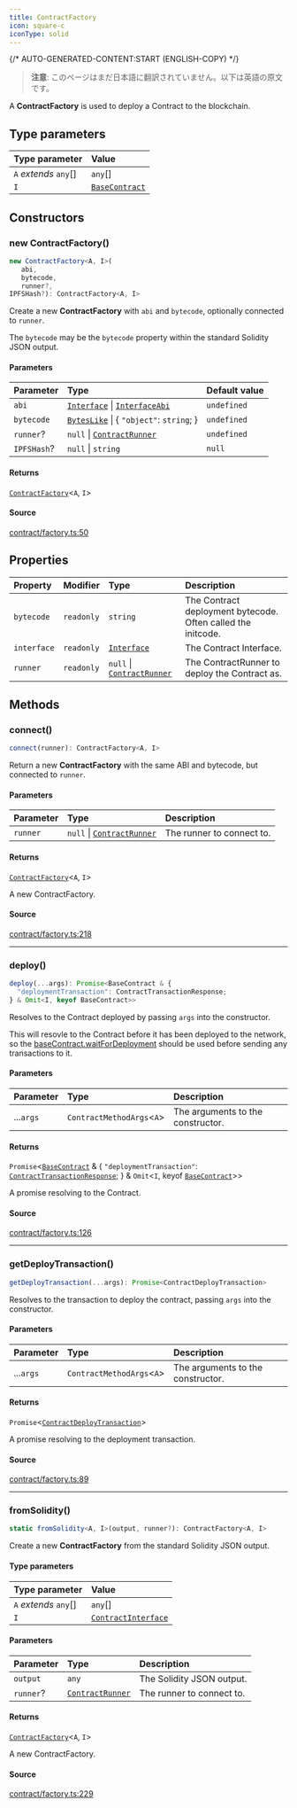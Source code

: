 ```yaml
---
title: ContractFactory
icon: square-c
iconType: solid
---
```


{/* AUTO-GENERATED-CONTENT:START (ENGLISH-COPY) */}

> **注意**: このページはまだ日本語に翻訳されていません。以下は英語の原文です。

A **ContractFactory** is used to deploy a Contract to the blockchain.

## Type parameters

| Type parameter | Value |
| :------ | :------ |
| `A` *extends* `any`[] | `any`[] |
| `I` | [`BaseContract`](/jp/sdk/content/classes/BaseContract) |

## Constructors

### new ContractFactory()

```ts
new ContractFactory<A, I>(
   abi, 
   bytecode, 
   runner?, 
IPFSHash?): ContractFactory<A, I>
```

Create a new **ContractFactory** with `abi` and `bytecode`, optionally connected to `runner`.

The `bytecode` may be the `bytecode` property within the standard Solidity JSON output.

#### Parameters

| Parameter | Type | Default value |
| :------ | :------ | :------ |
| `abi` | [`Interface`](/jp/sdk/content/classes/Interface) \| [`InterfaceAbi`](/jp/sdk/content/type-aliases/InterfaceAbi) | `undefined` |
| `bytecode` | [`BytesLike`](/jp/sdk/content/type-aliases/BytesLike) \| \{ `"object"`: `string`; \} | `undefined` |
| `runner`? | `null` \| [`ContractRunner`](/jp/sdk/content/interfaces/ContractRunner) | `undefined` |
| `IPFSHash`? | `null` \| `string` | `null` |

#### Returns

[`ContractFactory`](/jp/sdk/content/classes/ContractFactory)\<`A`, `I`\>

#### Source

[contract/factory.ts:50](https://github.com/dominant-strategies/quais.js/blob/c1c12d43f9d34c6baad2b0542bd6d0acd6fefcbf/src/contract/factory.ts#L50)

## Properties

| Property | Modifier | Type | Description |
| :------ | :------ | :------ | :------ |
| `bytecode` | `readonly` | `string` | The Contract deployment bytecode. Often called the initcode. |
| `interface` | `readonly` | [`Interface`](/jp/sdk/content/classes/Interface) | The Contract Interface. |
| `runner` | `readonly` | `null` \| [`ContractRunner`](/jp/sdk/content/interfaces/ContractRunner) | The ContractRunner to deploy the Contract as. |

## Methods

### connect()

```ts
connect(runner): ContractFactory<A, I>
```

Return a new **ContractFactory** with the same ABI and bytecode, but connected to `runner`.

#### Parameters

| Parameter | Type | Description |
| :------ | :------ | :------ |
| `runner` | `null` \| [`ContractRunner`](/jp/sdk/content/interfaces/ContractRunner) | The runner to connect to. |

#### Returns

[`ContractFactory`](/jp/sdk/content/classes/ContractFactory)\<`A`, `I`\>

A new ContractFactory.

#### Source

[contract/factory.ts:218](https://github.com/dominant-strategies/quais.js/blob/c1c12d43f9d34c6baad2b0542bd6d0acd6fefcbf/src/contract/factory.ts#L218)

***

### deploy()

```ts
deploy(...args): Promise<BaseContract & {
  "deploymentTransaction": ContractTransactionResponse;
} & Omit<I, keyof BaseContract>>
```

Resolves to the Contract deployed by passing `args` into the constructor.

This will resovle to the Contract before it has been deployed to the network, so the
[baseContract.waitForDeployment](../classes/BaseContract#waitForDeployment) should be used before sending any
transactions to it.

#### Parameters

| Parameter | Type | Description |
| :------ | :------ | :------ |
| ...`args` | `ContractMethodArgs`\<`A`\> | The arguments to the constructor. |

#### Returns

`Promise`\<[`BaseContract`](/jp/sdk/content/classes/BaseContract) & \{
  `"deploymentTransaction"`: [`ContractTransactionResponse`](/jp/sdk/content/classes/ContractTransactionResponse);
 \} & `Omit`\<`I`, keyof [`BaseContract`](/jp/sdk/content/classes/BaseContract)\>\>

A promise resolving to the Contract.

#### Source

[contract/factory.ts:126](https://github.com/dominant-strategies/quais.js/blob/c1c12d43f9d34c6baad2b0542bd6d0acd6fefcbf/src/contract/factory.ts#L126)

***

### getDeployTransaction()

```ts
getDeployTransaction(...args): Promise<ContractDeployTransaction>
```

Resolves to the transaction to deploy the contract, passing `args` into the constructor.

#### Parameters

| Parameter | Type | Description |
| :------ | :------ | :------ |
| ...`args` | `ContractMethodArgs`\<`A`\> | The arguments to the constructor. |

#### Returns

`Promise`\<[`ContractDeployTransaction`](/jp/sdk/content/interfaces/ContractDeployTransaction)\>

A promise resolving to the deployment transaction.

#### Source

[contract/factory.ts:89](https://github.com/dominant-strategies/quais.js/blob/c1c12d43f9d34c6baad2b0542bd6d0acd6fefcbf/src/contract/factory.ts#L89)

***

### fromSolidity()

```ts
static fromSolidity<A, I>(output, runner?): ContractFactory<A, I>
```

Create a new **ContractFactory** from the standard Solidity JSON output.

#### Type parameters

| Type parameter | Value |
| :------ | :------ |
| `A` *extends* `any`[] | `any`[] |
| `I` | [`ContractInterface`](/jp/sdk/content/interfaces/ContractInterface) |

#### Parameters

| Parameter | Type | Description |
| :------ | :------ | :------ |
| `output` | `any` | The Solidity JSON output. |
| `runner`? | [`ContractRunner`](/jp/sdk/content/interfaces/ContractRunner) | The runner to connect to. |

#### Returns

[`ContractFactory`](/jp/sdk/content/classes/ContractFactory)\<`A`, `I`\>

A new ContractFactory.

#### Source

[contract/factory.ts:229](https://github.com/dominant-strategies/quais.js/blob/c1c12d43f9d34c6baad2b0542bd6d0acd6fefcbf/src/contract/factory.ts#L229)
